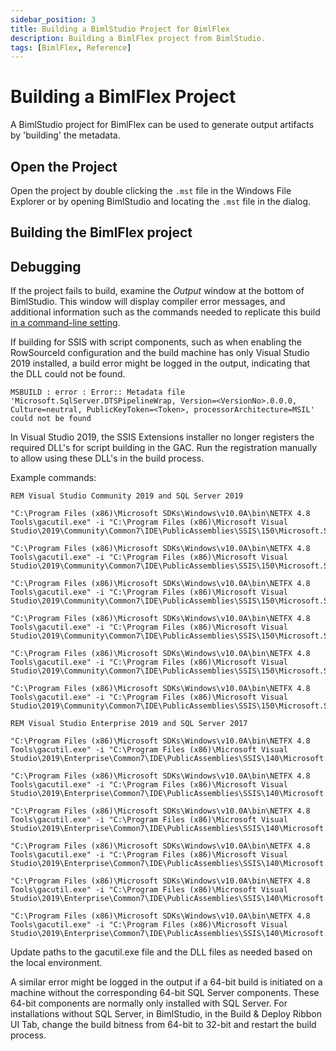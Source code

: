 ```yaml
---
sidebar_position: 3
title: Building a BimlStudio Project for BimlFlex
description: Building a BimlFlex project from BimlStudio.
tags: [BimlFlex, Reference]
---
```



# Building a BimlFlex Project

A BimlStudio project for BimlFlex can be used to generate output artifacts by 'building' the metadata.

## Open the Project

Open the project by double clicking the `.mst` file in the Windows File Explorer or by opening BimlStudio and locating the `.mst` file in the dialog.

## Building the BimlFlex project

<InclHeaderBimlstudioProjectBuild />

## Debugging

If the project fails to build, examine the *Output* window at the bottom of BimlStudio.
This window will display compiler error messages, and additional information such as the commands needed to replicate this build [in a command-line setting](./command-line-build).

If building for SSIS with script components, such as when enabling the RowSourceId configuration and the build machine has only Visual Studio 2019 installed, a build error might be logged in the output, indicating that the DLL could not be found.

`MSBUILD : error : Error:: Metadata file 'Microsoft.SqlServer.DTSPipelineWrap, Version=<VersionNo>.0.0.0, Culture=neutral, PublicKeyToken=<Token>, processorArchitecture=MSIL' could not be found`

In Visual Studio 2019, the SSIS Extensions installer no longer registers the required DLL's for script building in the GAC. Run the registration manually to allow using these DLL's in the build process.

Example commands:

```dos
REM Visual Studio Community 2019 and SQL Server 2019

"C:\Program Files (x86)\Microsoft SDKs\Windows\v10.0A\bin\NETFX 4.8 Tools\gacutil.exe" -i "C:\Program Files (x86)\Microsoft Visual Studio\2019\Community\Common7\IDE\PublicAssemblies\SSIS\150\Microsoft.SqlServer.DTSPipelineWrap.dll"

"C:\Program Files (x86)\Microsoft SDKs\Windows\v10.0A\bin\NETFX 4.8 Tools\gacutil.exe" -i "C:\Program Files (x86)\Microsoft Visual Studio\2019\Community\Common7\IDE\PublicAssemblies\SSIS\150\Microsoft.SqlServer.DTSRuntimeWrap.dll"

"C:\Program Files (x86)\Microsoft SDKs\Windows\v10.0A\bin\NETFX 4.8 Tools\gacutil.exe" -i "C:\Program Files (x86)\Microsoft Visual Studio\2019\Community\Common7\IDE\PublicAssemblies\SSIS\150\Microsoft.SqlServer.ManagedDTS.dll"

"C:\Program Files (x86)\Microsoft SDKs\Windows\v10.0A\bin\NETFX 4.8 Tools\gacutil.exe" -i "C:\Program Files (x86)\Microsoft Visual Studio\2019\Community\Common7\IDE\PublicAssemblies\SSIS\150\Microsoft.SqlServer.PipelineHost.dll"

"C:\Program Files (x86)\Microsoft SDKs\Windows\v10.0A\bin\NETFX 4.8 Tools\gacutil.exe" -i "C:\Program Files (x86)\Microsoft Visual Studio\2019\Community\Common7\IDE\PublicAssemblies\SSIS\150\Microsoft.SqlServer.ScriptTask.dll"

"C:\Program Files (x86)\Microsoft SDKs\Windows\v10.0A\bin\NETFX 4.8 Tools\gacutil.exe" -i "C:\Program Files (x86)\Microsoft Visual Studio\2019\Community\Common7\IDE\PublicAssemblies\SSIS\150\Microsoft.SqlServer.TxScript.dll"

REM Visual Studio Enterprise 2019 and SQL Server 2017

"C:\Program Files (x86)\Microsoft SDKs\Windows\v10.0A\bin\NETFX 4.8 Tools\gacutil.exe" -i "C:\Program Files (x86)\Microsoft Visual Studio\2019\Enterprise\Common7\IDE\PublicAssemblies\SSIS\140\Microsoft.SqlServer.DTSPipelineWrap.dll"

"C:\Program Files (x86)\Microsoft SDKs\Windows\v10.0A\bin\NETFX 4.8 Tools\gacutil.exe" -i "C:\Program Files (x86)\Microsoft Visual Studio\2019\Enterprise\Common7\IDE\PublicAssemblies\SSIS\140\Microsoft.SqlServer.DTSRuntimeWrap.dll"

"C:\Program Files (x86)\Microsoft SDKs\Windows\v10.0A\bin\NETFX 4.8 Tools\gacutil.exe" -i "C:\Program Files (x86)\Microsoft Visual Studio\2019\Enterprise\Common7\IDE\PublicAssemblies\SSIS\140\Microsoft.SqlServer.ManagedDTS.dll"

"C:\Program Files (x86)\Microsoft SDKs\Windows\v10.0A\bin\NETFX 4.8 Tools\gacutil.exe" -i "C:\Program Files (x86)\Microsoft Visual Studio\2019\Enterprise\Common7\IDE\PublicAssemblies\SSIS\140\Microsoft.SqlServer.PipelineHost.dll"

"C:\Program Files (x86)\Microsoft SDKs\Windows\v10.0A\bin\NETFX 4.8 Tools\gacutil.exe" -i "C:\Program Files (x86)\Microsoft Visual Studio\2019\Enterprise\Common7\IDE\PublicAssemblies\SSIS\140\Microsoft.SqlServer.ScriptTask.dll"

"C:\Program Files (x86)\Microsoft SDKs\Windows\v10.0A\bin\NETFX 4.8 Tools\gacutil.exe" -i "C:\Program Files (x86)\Microsoft Visual Studio\2019\Enterprise\Common7\IDE\PublicAssemblies\SSIS\140\Microsoft.SqlServer.TxScript.dll"
```

Update paths to the gacutil.exe file and the DLL files as needed based on the local environment.

A similar error might be logged in the output if a 64-bit build is initiated on a machine without the corresponding 64-bit SQL Server components. These 64-bit components are normally only installed with SQL Server. For installations without SQL Server, in BimlStudio, in the Build & Deploy Ribbon UI Tab, change the build bitness from 64-bit to 32-bit and restart the build process.
